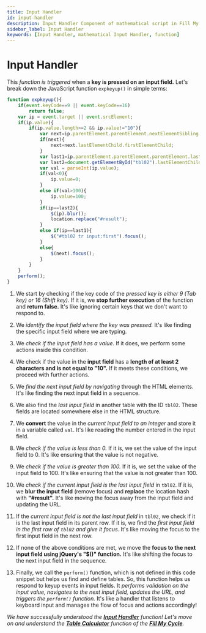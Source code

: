 ```yaml
---
title: Input Handler
id: input-handler
description: Input Handler Component of mathematical script in Fill My Cycle Website 
sidebar_label: Input Handler
keywords: [Input Handler, mathematical Input Handler, function]
---
```


# Input Handler

This *function is triggered* when a **key is pressed on an input field.** Let's break down the JavaScript function `expkeyup()` in simple terms:

```jsx title="script.js"{2-9,15,18,21-22,24-25} showLineNumbers
function expkeyup(){
	if(event.keyCode==9 || event.keyCode==16)
		return false;
	var ip = event.target || event.srcElement;
	if(ip.value){
		if(ip.value.length>=2 && ip.value!="10"){
			var next=ip.parentElement.parentElement.nextElementSibling
			if(next){
				next=next.lastElementChild.firstElementChild;
			}
			var last1=ip.parentElement.parentElement.parentElement.lastElementChild.lastElementChild.firstElementChild;
			var last2=document.getElementById("tbl02").lastElementChild.lastElementChild.firstElementChild;
			var val = parseInt(ip.value);
			if(val<0){
				ip.value=0;
			}
			else if(val>100){
				ip.value=100;
			}
			if(ip==last2){
				$(ip).blur();
				location.replace("#result");
			}
			else if(ip==last1){
				$("#tbl02 tr input:first").focus();			
			}
			else{
				$(next).focus();
			}
		}
	}
	perform();
}
```

  1.	We start by checking if the key code of the *pressed key is either 9 (Tab key) or 16 (Shift key).* If it is, we **stop further execution** of the function and **return false.** It's like ignoring certain keys that we don't want to respond to.
  
  2.	We *identify the input field where the key was pressed.* It's like finding the specific input field where we are typing.
  
  3.	We *check if the input field has a value.* If it does, we perform some actions inside this condition.
  
  4.	We check if the value in the **input field** has a **length of at least 2 characters and is not equal to "10".** If it meets these conditions, we proceed with further actions.
  
  5.	We *find the next input field by navigating* through the HTML elements. It's like finding the next input field in a sequence.
  
  6.	We also find the *last input field* in another table with the ID `tbl02`. These fields are located somewhere else in the HTML structure.
  
  7.	We **convert** the value in the *current input field to an integer* and store it in a variable called `val`. It's like reading the number entered in the input field.
  
  8.	We *check if the value is less than 0.* If it is, we set the value of the input field to 0. It's like ensuring that the value is not negative.
  
  9.	We *check if the value is greater than 100.* If it is, we set the value of the input field to 100. It's like ensuring that the value is not greater than 100.
  
  10.	We *check if the current input field is the last input field* in `tbl02`. If it is, we **blur the input field** (remove focus) and **replace** the location hash with **"#result".** It's like moving the focus away from the input field and updating the URL.
  
  11.	If the *current input field is not the last input field* in `tbl02`, we check if it is the last input field in its parent row. If it is, we find the *first input field in the first row of `tbl02` and give it focus.* It's like moving the focus to the first input field in the next row.
  
  12.	If none of the above conditions are met, we move the **focus to the next input field using jQuery's "$()" function.** It's like shifting the focus to the next input field in the sequence.
  
  13.	Finally, we call the `perform()` function, which is not defined in this code snippet but helps us find and define tables.
        So, this function helps us respond to keyup events in input fields. It *performs validation on the input value, navigates to the next input field, updates the URL, and triggers the `perform()` function.* It's like a handler that listens to keyboard input and manages the flow of focus and actions accordingly!

 _We have successfully understood the [**Input Handler**](input-handler) function! Let's move on and understand the [**Table Calculator**](table-calculator) function of the **[Fill My Cycle](fillmycycle.tcetmumbai.in/)**._